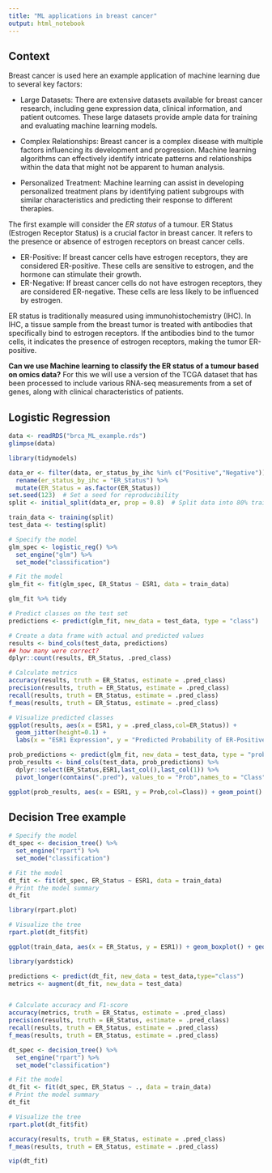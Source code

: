 ```yaml
---
title: "ML applications in breast cancer"
output: html_notebook
---
```


## Context

Breast cancer is used here an example application of machine learning due to several key factors:

- Large Datasets: There are extensive datasets available for breast cancer research, including gene expression data, clinical information, and patient outcomes. These large datasets provide ample data for training and evaluating machine learning models.

- Complex Relationships: Breast cancer is a complex disease with multiple factors influencing its development and progression. Machine learning algorithms can effectively identify intricate patterns and relationships within the data that might not be apparent to human analysis.

- Personalized Treatment: Machine learning can assist in developing personalized treatment plans by identifying patient subgroups with similar characteristics and predicting their response to different therapies.

The first example will consider the *ER status* of a tumour. ER Status (Estrogen Receptor Status) is a crucial factor in breast cancer. It refers to the presence or absence of estrogen receptors on breast cancer cells.

- ER-Positive: If breast cancer cells have estrogen receptors, they are considered ER-positive. These cells are sensitive to estrogen, and the hormone can stimulate their growth.
- ER-Negative: If breast cancer cells do not have estrogen receptors, they are considered ER-negative. These cells are less likely to be influenced by estrogen.

ER status is traditionally measured using immunohistochemistry (IHC). In IHC, a tissue sample from the breast tumor is treated with antibodies that specifically bind to estrogen receptors. If the antibodies bind to the tumor cells, it indicates the presence of estrogen receptors, making the tumor ER-positive.

**Can we use Machine learning to classify the ER status of a tumour based on omics data?** For this we will use a version of the TCGA dataset that has been processed to include various RNA-seq measurements from a set of genes, along with clinical characteristics of patients.


## Logistic Regression

```r
data <- readRDS("brca_ML_example.rds")
glimpse(data)
```


```r
library(tidymodels)

data_er <- filter(data, er_status_by_ihc %in% c("Positive","Negative")) %>% 
  rename(er_status_by_ihc = "ER_Status") %>% 
  mutate(ER_Status = as.factor(ER_Status))
set.seed(123)  # Set a seed for reproducibility
split <- initial_split(data_er, prop = 0.8)  # Split data into 80% training and 20% testing

train_data <- training(split)
test_data <- testing(split)

# Specify the model
glm_spec <- logistic_reg() %>%
  set_engine("glm") %>%
  set_mode("classification")

# Fit the model
glm_fit <- fit(glm_spec, ER_Status ~ ESR1, data = train_data)

glm_fit %>% tidy

```

```r
# Predict classes on the test set
predictions <- predict(glm_fit, new_data = test_data, type = "class")

# Create a data frame with actual and predicted values
results <- bind_cols(test_data, predictions)
## how many were correct?
dplyr::count(results, ER_Status, .pred_class)
```



```r

# Calculate metrics
accuracy(results, truth = ER_Status, estimate = .pred_class)
precision(results, truth = ER_Status, estimate = .pred_class)
recall(results, truth = ER_Status, estimate = .pred_class)
f_meas(results, truth = ER_Status, estimate = .pred_class)

# Visualize predicted classes
ggplot(results, aes(x = ESR1, y = .pred_class,col=ER_Status)) +
  geom_jitter(height=0.1) +
  labs(x = "ESR1 Expression", y = "Predicted Probability of ER-Positive") 
```


```r
prob_predictions <- predict(glm_fit, new_data = test_data, type = "prob") 
prob_results <- bind_cols(test_data, prob_predictions) %>% 
  dplyr::select(ER_Status,ESR1,last_col(),last_col(1)) %>% 
  pivot_longer(contains(".pred"), values_to = "Prob",names_to = "Class")

ggplot(prob_results, aes(x = ESR1, y = Prob,col=Class)) + geom_point()

```

## Decision Tree example


```r
# Specify the model
dt_spec <- decision_tree() %>%
  set_engine("rpart") %>%
  set_mode("classification")

# Fit the model
dt_fit <- fit(dt_spec, ER_Status ~ ESR1, data = train_data)
# Print the model summary
dt_fit
```
```r
library(rpart.plot)

# Visualize the tree
rpart.plot(dt_fit$fit)
```


```r
ggplot(train_data, aes(x = ER_Status, y = ESR1)) + geom_boxplot() + geom_hline(yintercept = 12)
```

```r
library(yardstick)

predictions <- predict(dt_fit, new_data = test_data,type="class")
metrics <- augment(dt_fit, new_data = test_data)


# Calculate accuracy and F1-score
accuracy(metrics, truth = ER_Status, estimate = .pred_class)
precision(results, truth = ER_Status, estimate = .pred_class)
recall(results, truth = ER_Status, estimate = .pred_class)
f_meas(results, truth = ER_Status, estimate = .pred_class)

```


```r
dt_spec <- decision_tree() %>%
  set_engine("rpart") %>%
  set_mode("classification")

# Fit the model
dt_fit <- fit(dt_spec, ER_Status ~ ., data = train_data)
# Print the model summary
dt_fit
```

```r
# Visualize the tree
rpart.plot(dt_fit$fit)
```


```r
accuracy(results, truth = ER_Status, estimate = .pred_class)
f_meas(results, truth = ER_Status, estimate = .pred_class)

```

```r
vip(dt_fit)
```


